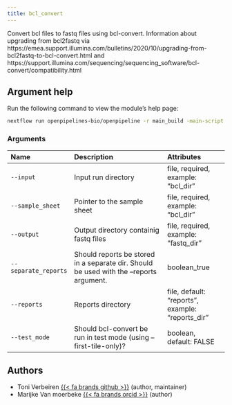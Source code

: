 ```yaml
---
title: bcl_convert
---
```


Convert bcl files to fastq files using bcl-convert.
Information about upgrading from bcl2fastq via
https://emea.support.illumina.com/bulletins/2020/10/upgrading-from-bcl2fastq-to-bcl-convert.html
and https://support.illumina.com/sequencing/sequencing_software/bcl-convert/compatibility.html


## Argument help

Run the following command to view the module's help page:
```bash
nextflow run openpipelines-bio/openpipeline -r main_build -main-script target/nextflow/demux/bcl_convert/main.nf --help
```

### Arguments



:::{.column-body-outset}
|Name                 |Description                                                                             |Attributes                                       |
|:--------------------|:---------------------------------------------------------------------------------------|:------------------------------------------------|
|`--input`            |Input run directory                                                                     |file, required, example: "bcl_dir"               |
|`--sample_sheet`     |Pointer to the sample sheet                                                             |file, required, example: "bcl_dir"               |
|`--output`           |Output directory containig fastq files                                                  |file, required, example: "fastq_dir"             |
|`--separate_reports` |Should reports be stored in a separate dir. Should be used with the --reports argument. |boolean_true                                     |
|`--reports`          |Reports directory                                                                       |file, default: "reports", example: "reports_dir" |
|`--test_mode`        |Should bcl-convert be run in test mode (using --first-tile-only)?                       |boolean, default: FALSE                          |
:::

## Authors

 * Toni Verbeiren [{{< fa brands github >}}](https://github.com/tverbeiren) (author, maintainer)
 * Marijke Van moerbeke [{{< fa brands orcid >}}](https://orcid.org/0000-0002-3097-5621) (author)
